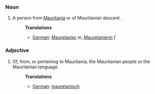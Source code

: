 ===Noun===
#A person from [[Mauritania]] or of Mauritanian descent.
#:'''Translations'''
#:*[[German]]: [[Mauretanier]] ''m'', [[Mauretanierin]] ''f''

===Adjective===
#Of, from, or pertaining to Mauritania, the Mauritanian people or the Mauritanian language.
#:'''Translations'''
#:*[[German]]: [[mauretanisch]]